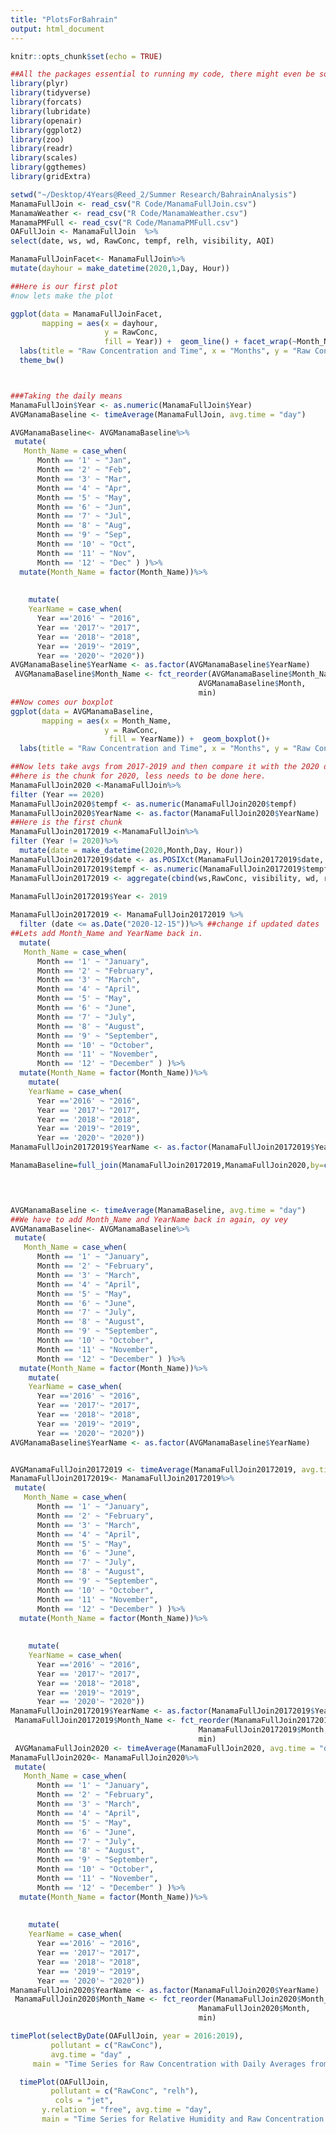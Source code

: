 ```yaml
---
title: "PlotsForBahrain"
output: html_document
---
```


```r
knitr::opts_chunk$set(echo = TRUE)
```


```r
##All the packages essential to running my code, there might even be some that I never use, but most of them are needed and they are here:
library(plyr)
library(tidyverse)
library(forcats)
library(lubridate)
library(openair)
library(ggplot2)
library(zoo)
library(readr)
library(scales)
library(ggthemes)
library(gridExtra)
```


```r
setwd("~/Desktop/4Years@Reed_2/Summer Research/BahrainAnalysis")
ManamaFullJoin <- read_csv("R Code/ManamaFullJoin.csv")
ManamaWeather <- read_csv("R Code/ManamaWeather.csv")
ManamaPMFull <- read_csv("R Code/ManamaPMFull.csv")
OAFullJoin <- ManamaFullJoin  %>%
select(date, ws, wd, RawConc, tempf, relh, visibility, AQI) 
```

```r
ManamaFullJoinFacet<- ManamaFullJoin%>%
mutate(dayhour = make_datetime(2020,1,Day, Hour))

##Here is our first plot
#now lets make the plot

ggplot(data = ManamaFullJoinFacet, 
       mapping = aes(x = dayhour,
                     y = RawConc,
                     fill = Year)) +  geom_line() + facet_wrap(~Month_Name)+
  labs(title = "Raw Concentration and Time", x = "Months", y = "Raw Concentration (UG/M3)" ) +
  theme_bw()




```


```r
###Taking the daily means
ManamaFullJoin$Year <- as.numeric(ManamaFullJoin$Year)
AVGManamaBaseline <- timeAverage(ManamaFullJoin, avg.time = "day")

AVGManamaBaseline<- AVGManamaBaseline%>%
 mutate(
   Month_Name = case_when(
      Month == '1' ~ "Jan",
      Month == '2' ~ "Feb",
      Month == '3' ~ "Mar",
      Month == '4' ~ "Apr",
      Month == '5' ~ "May",
      Month == '6' ~ "Jun",
      Month == '7' ~ "Jul",
      Month == '8' ~ "Aug",
      Month == '9' ~ "Sep",
      Month == '10' ~ "Oct",
      Month == '11' ~ "Nov",
      Month == '12' ~ "Dec" ) )%>%
  mutate(Month_Name = factor(Month_Name))%>%
  
 
    mutate(
    YearName = case_when(
      Year =='2016' ~ "2016",
      Year == '2017'~ "2017",
      Year == '2018'~ "2018",
      Year == '2019'~ "2019",
      Year == '2020'~ "2020"))
AVGManamaBaseline$YearName <- as.factor(AVGManamaBaseline$YearName)
 AVGManamaBaseline$Month_Name <- fct_reorder(AVGManamaBaseline$Month_Name, 
                                          AVGManamaBaseline$Month, 
                                          min)
##Now comes our boxplot
ggplot(data = AVGManamaBaseline, 
       mapping = aes(x = Month_Name,
                     y = RawConc,
                      fill = YearName)) +  geom_boxplot()+
  labs(title = "Raw Concentration and Time", x = "Months", y = "Raw Concentration (UG/M3)", fill = "Year")+ theme_bw()
```


```r
##Now lets take avgs from 2017-2019 and then compare it with the 2020 data. 
##here is the chunk for 2020, less needs to be done here.
ManamaFullJoin2020 <-ManamaFullJoin%>%
filter (Year == 2020)
ManamaFullJoin2020$tempf <- as.numeric(ManamaFullJoin2020$tempf)
ManamaFullJoin2020$YearName <- as.factor(ManamaFullJoin2020$YearName)
##Here is the first chunk
ManamaFullJoin20172019 <-ManamaFullJoin%>%
filter (Year != 2020)%>%
  mutate(date = make_datetime(2020,Month,Day, Hour))
ManamaFullJoin20172019$date <- as.POSIXct(ManamaFullJoin20172019$date, format = '2019-%m-%d')
ManamaFullJoin20172019$tempf <- as.numeric(ManamaFullJoin20172019$tempf)
ManamaFullJoin20172019 <- aggregate(cbind(ws,RawConc, visibility, wd, relh,tempf, AQI, Month, Day, Hour ) ~ (date), data=ManamaFullJoin20172019, FUN=mean)

ManamaFullJoin20172019$Year <- 2019
  
ManamaFullJoin20172019 <- ManamaFullJoin20172019 %>%
  filter (date <= as.Date("2020-12-15"))%>% ##change if updated dates
##Lets add Month_Name and YearName back in.
  mutate(
   Month_Name = case_when(
      Month == '1' ~ "January",
      Month == '2' ~ "February",
      Month == '3' ~ "March",
      Month == '4' ~ "April",
      Month == '5' ~ "May",
      Month == '6' ~ "June",
      Month == '7' ~ "July",
      Month == '8' ~ "August",
      Month == '9' ~ "September",
      Month == '10' ~ "October",
      Month == '11' ~ "November",
      Month == '12' ~ "December" ) )%>%
  mutate(Month_Name = factor(Month_Name))%>%
    mutate(
    YearName = case_when(
      Year =='2016' ~ "2016",
      Year == '2017'~ "2017",
      Year == '2018'~ "2018",
      Year == '2019'~ "2019",
      Year == '2020'~ "2020"))
ManamaFullJoin20172019$YearName <- as.factor(ManamaFullJoin20172019$YearName)

ManamaBaseline=full_join(ManamaFullJoin20172019,ManamaFullJoin2020,by=c("ws","RawConc", "visibility", "wd", "relh", "tempf", "AQI", "Month", "Day", "Hour", "date", "Year", "YearName", "Month_Name"))
  



AVGManamaBaseline <- timeAverage(ManamaBaseline, avg.time = "day")
##We have to add Month_Name and YearName back in again, oy vey
AVGManamaBaseline<- AVGManamaBaseline%>%
 mutate(
   Month_Name = case_when(
      Month == '1' ~ "January",
      Month == '2' ~ "February",
      Month == '3' ~ "March",
      Month == '4' ~ "April",
      Month == '5' ~ "May",
      Month == '6' ~ "June",
      Month == '7' ~ "July",
      Month == '8' ~ "August",
      Month == '9' ~ "September",
      Month == '10' ~ "October",
      Month == '11' ~ "November",
      Month == '12' ~ "December" ) )%>%
  mutate(Month_Name = factor(Month_Name))%>%
    mutate(
    YearName = case_when(
      Year =='2016' ~ "2016",
      Year == '2017'~ "2017",
      Year == '2018'~ "2018",
      Year == '2019'~ "2019",
      Year == '2020'~ "2020"))
AVGManamaBaseline$YearName <- as.factor(AVGManamaBaseline$YearName)


AVGManamaFullJoin20172019 <- timeAverage(ManamaFullJoin20172019, avg.time = "day")
ManamaFullJoin20172019<- ManamaFullJoin20172019%>%
 mutate(
   Month_Name = case_when(
      Month == '1' ~ "January",
      Month == '2' ~ "February",
      Month == '3' ~ "March",
      Month == '4' ~ "April",
      Month == '5' ~ "May",
      Month == '6' ~ "June",
      Month == '7' ~ "July",
      Month == '8' ~ "August",
      Month == '9' ~ "September",
      Month == '10' ~ "October",
      Month == '11' ~ "November",
      Month == '12' ~ "December" ) )%>%
  mutate(Month_Name = factor(Month_Name))%>%
  
 
    mutate(
    YearName = case_when(
      Year =='2016' ~ "2016",
      Year == '2017'~ "2017",
      Year == '2018'~ "2018",
      Year == '2019'~ "2019",
      Year == '2020'~ "2020"))
ManamaFullJoin20172019$YearName <- as.factor(ManamaFullJoin20172019$YearName)
 ManamaFullJoin20172019$Month_Name <- fct_reorder(ManamaFullJoin20172019$Month_Name, 
                                          ManamaFullJoin20172019$Month, 
                                          min)
 AVGManamaFullJoin2020 <- timeAverage(ManamaFullJoin2020, avg.time = "day")
ManamaFullJoin2020<- ManamaFullJoin2020%>%
 mutate(
   Month_Name = case_when(
      Month == '1' ~ "January",
      Month == '2' ~ "February",
      Month == '3' ~ "March",
      Month == '4' ~ "April",
      Month == '5' ~ "May",
      Month == '6' ~ "June",
      Month == '7' ~ "July",
      Month == '8' ~ "August",
      Month == '9' ~ "September",
      Month == '10' ~ "October",
      Month == '11' ~ "November",
      Month == '12' ~ "December" ) )%>%
  mutate(Month_Name = factor(Month_Name))%>%
  
 
    mutate(
    YearName = case_when(
      Year =='2016' ~ "2016",
      Year == '2017'~ "2017",
      Year == '2018'~ "2018",
      Year == '2019'~ "2019",
      Year == '2020'~ "2020"))
ManamaFullJoin2020$YearName <- as.factor(ManamaFullJoin2020$YearName)
 ManamaFullJoin2020$Month_Name <- fct_reorder(ManamaFullJoin2020$Month_Name, 
                                          ManamaFullJoin2020$Month, 
                                          min)
```


```r
timePlot(selectByDate(OAFullJoin, year = 2016:2019),
         pollutant = c("RawConc"),
         avg.time = "day" ,
     main = "Time Series for Raw Concentration with Daily Averages from 2017-2019", fontsize = 10, xlab= "Date")

  timePlot(OAFullJoin, 
         pollutant = c("RawConc", "relh"),
          cols = "jet",
       y.relation = "free", avg.time = "day", 
       main = "Time Series for Relative Humidity and Raw Concentration with Daily Averages", (fontsize = 10))
```



```r

```



```r

```


```r

```


```r

```


```r

```


```r

```


```r

```


```r

```



```r

```